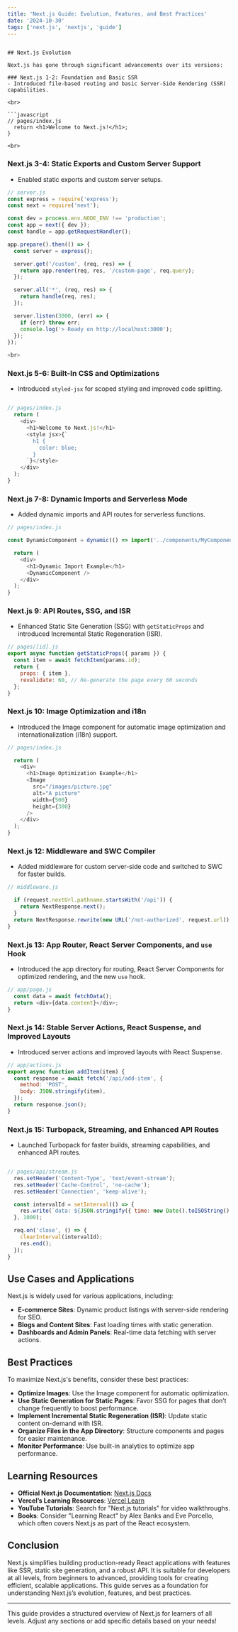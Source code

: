 ---
title: 'Next.js Guide: Evolution, Features, and Best Practices'
date: '2024-10-30'
tags: ['next.js', 'nextjs', 'guide']
---

```# Version History

## Next.js Evolution

Next.js has gone through significant advancements over its versions:

### Next.js 1-2: Foundation and Basic SSR
- Introduced file-based routing and basic Server-Side Rendering (SSR) capabilities.

<br>

```javascript
// pages/index.js
  return <h1>Welcome to Next.js!</h1>;
}

<br>

```

### Next.js 3-4: Static Exports and Custom Server Support

- Enabled static exports and custom server setups.

```javascript
// server.js
const express = require('express');
const next = require('next');

const dev = process.env.NODE_ENV !== 'production';
const app = next({ dev });
const handle = app.getRequestHandler();

app.prepare().then(() => {
  const server = express();

  server.get('/custom', (req, res) => {
    return app.render(req, res, '/custom-page', req.query);
  });

  server.all('*', (req, res) => {
    return handle(req, res);
  });

  server.listen(3000, (err) => {
    if (err) throw err;
    console.log('> Ready on http://localhost:3000');
  });
});

<br>

```

### Next.js 5-6: Built-In CSS and Optimizations

- Introduced `styled-jsx` for scoped styling and improved code splitting.

```javascript

// pages/index.js
  return (
    <div>
      <h1>Welcome to Next.js!</h1>
      <style jsx>{`
        h1 {
          color: blue;
        }
      `}</style>
    </div>
  );
}
```

### Next.js 7-8: Dynamic Imports and Serverless Mode

- Added dynamic imports and API routes for serverless functions.

```javascript
// pages/index.js

const DynamicComponent = dynamic(() => import('../components/MyComponent'));

  return (
    <div>
      <h1>Dynamic Import Example</h1>
      <DynamicComponent />
    </div>
  );
}
```

### Next.js 9: API Routes, SSG, and ISR

- Enhanced Static Site Generation (SSG) with `getStaticProps` and introduced Incremental Static Regeneration (ISR).

```javascript
// pages/[id].js
export async function getStaticProps({ params }) {
  const item = await fetchItem(params.id);
  return {
    props: { item },
    revalidate: 60, // Re-generate the page every 60 seconds
  };
}
```

### Next.js 10: Image Optimization and i18n

- Introduced the Image component for automatic image optimization and internationalization (i18n) support.

```javascript
// pages/index.js

  return (
    <div>
      <h1>Image Optimization Example</h1>
      <Image
        src="/images/picture.jpg"
        alt="A picture"
        width={500}
        height={300}
      />
    </div>
  );
}
```

### Next.js 12: Middleware and SWC Compiler

- Added middleware for custom server-side code and switched to SWC for faster builds.

```javascript
// middleware.js

  if (request.nextUrl.pathname.startsWith('/api')) {
    return NextResponse.next();
  }
  return NextResponse.rewrite(new URL('/not-authorized', request.url));
}
```

### Next.js 13: App Router, React Server Components, and `use` Hook

- Introduced the app directory for routing, React Server Components for optimized rendering, and the new `use` hook.

```javascript
// app/page.js
  const data = await fetchData();
  return <div>{data.content}</div>;
}
```

### Next.js 14: Stable Server Actions, React Suspense, and Improved Layouts

- Introduced server actions and improved layouts with React Suspense.

```javascript
// app/actions.js
export async function addItem(item) {
  const response = await fetch('/api/add-item', {
    method: 'POST',
    body: JSON.stringify(item),
  });
  return response.json();
}
```

### Next.js 15: Turbopack, Streaming, and Enhanced API Routes

- Launched Turbopack for faster builds, streaming capabilities, and enhanced API routes.

```javascript

// pages/api/stream.js
  res.setHeader('Content-Type', 'text/event-stream');
  res.setHeader('Cache-Control', 'no-cache');
  res.setHeader('Connection', 'keep-alive');

  const intervalId = setInterval(() => {
    res.write(`data: ${JSON.stringify({ time: new Date().toISOString() })}\n\n`);
  }, 1000);

  req.on('close', () => {
    clearInterval(intervalId);
    res.end();
  });
}
```

## Use Cases and Applications

Next.js is widely used for various applications, including:

- **E-commerce Sites**: Dynamic product listings with server-side rendering for SEO.
- **Blogs and Content Sites**: Fast loading times with static generation.
- **Dashboards and Admin Panels**: Real-time data fetching with server actions.

## Best Practices

To maximize Next.js's benefits, consider these best practices:

- **Optimize Images**: Use the Image component for automatic optimization.
- **Use Static Generation for Static Pages**: Favor SSG for pages that don’t change frequently to boost performance.
- **Implement Incremental Static Regeneration (ISR)**: Update static content on-demand with ISR.
- **Organize Files in the App Directory**: Structure components and pages for easier maintenance.
- **Monitor Performance**: Use built-in analytics to optimize app performance.

## Learning Resources

- **Official Next.js Documentation**: [Next.js Docs](https://nextjs.org/docs)
- **Vercel’s Learning Resources**: [Vercel Learn](https://vercel.com/learn)
- **YouTube Tutorials**: Search for "Next.js tutorials" for video walkthroughs.
- **Books**: Consider "Learning React" by Alex Banks and Eve Porcello, which often covers Next.js as part of the React ecosystem.

## Conclusion

Next.js simplifies building production-ready React applications with features like SSR, static site generation, and a robust API. It is suitable for developers at all levels, from beginners to advanced, providing tools for creating efficient, scalable applications. This guide serves as a foundation for understanding Next.js’s evolution, features, and best practices.

---

This guide provides a structured overview of Next.js for learners of all levels. Adjust any sections or add specific details based on your needs!
